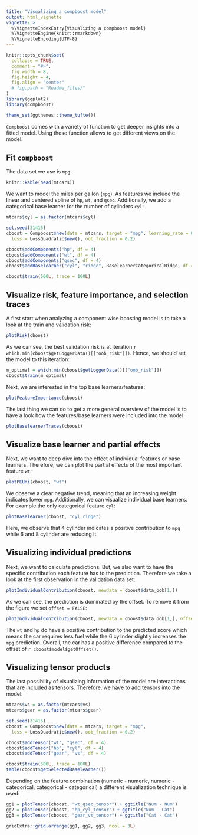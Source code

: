 ```yaml
---
title: "Visualizing a compboost model"
output: html_vignette
vignette: >
  %\VignetteIndexEntry{Visualizing a compboost model}
  %\VignetteEngine{knitr::rmarkdown}
  %\VignetteEncoding{UTF-8}
---
```


```r
knitr::opts_chunk$set(
  collapse = TRUE,
  comment = "#>",
  fig.width = 8,
  fig.height = 4,
  fig.align = "center"
  # fig.path = "Readme_files/"
)
library(ggplot2)
library(compboost)

theme_set(ggthemes::theme_tufte())
```

`Compboost` comes with a variety of function to get deeper insights into a fitted model. Using these function allows to get different views on the model.

## Fit `compboost`

The data set we use is `mpg`:
```r
knitr::kable(head(mtcars))
```

We want to model the miles per gallon (`mpg`). As features we include the linear and centered spline of `hp`, `wt`, and `qsec`. Additionally, we add a categorical base learner for the number of cylinders `cyl`:
```r
mtcars$cyl = as.factor(mtcars$cyl)

set.seed(31415)
cboost = Compboost$new(data = mtcars, target = "mpg", learning_rate = 0.02,
  loss = LossQuadratic$new(), oob_fraction = 0.2)

cboost$addComponents("hp", df = 4)
cboost$addComponents("wt", df = 4)
cboost$addComponents("qsec", df = 4)
cboost$addBaselearner("cyl", "ridge", BaselearnerCategoricalRidge, df = 4)

cboost$train(500L, trace = 100L)
```

## Visualize risk, feature importance, and selection traces

A first start when analyzing a component wise boosting model is to take a look at the train and validation risk:
```r
plotRisk(cboost)
```

As we can see, the best validation risk is at iteration `r which.min(cboost$getLoggerData()[["oob_risk"]])`. Hence, we should set the model to this iteration:
```r
m_optimal = which.min(cboost$getLoggerData()[["oob_risk"]])
cboost$train(m_optimal)
```

Next, we are interested in the top base learners/features:
```r
plotFeatureImportance(cboost)
```

The last thing we can do to get a more general overview of the model is to have a look how the features/base learners were included into the model:
```r
plotBaselearnerTraces(cboost)
```

## Visualize base learner and partial effects

Next, we want to deep dive into the effect of individual features or base learners. Therefore, we can plot the partial effects of the most important feature `wt`:
```r
plotPEUni(cboost, "wt")
```

We observe a clear negative trend, meaning that an increasing weight indicates lower `mpg`. Additionally, we can visualize individual base learners. For example the only categorical feature `cyl`:
```r
plotBaselearner(cboost, "cyl_ridge")
```

Here, we observe that 4 cylinder indicates a positive contribution to `mpg` while 6 and 8 cylinder are reducing it.

## Visualizing individual predictions

Next, we want to calculate predictions. But, we also want to have the specific contribution each feature has to the prediction. Therefore we take a look at the first observation in the validation data set:
```r
plotIndividualContribution(cboost, newdata = cboost$data_oob[1,])
```

As we can see, the prediction is dominated by the offset. To remove it from the figure we set `offset = FALSE`:
```r
plotIndividualContribution(cboost, newdata = cboost$data_oob[1,], offset = FALSE)
```

The `wt` and `hp` do have a positive contribution to the predicted score which means the car requires less fuel while the 6 cylinder slightly increases the `mpg` prediction. Overall, the car has a positive difference compared to the offset of `r cboost$model$getOffset()`.


## Visualizing tensor products

The last possibility of visualizing information of the model are interactions that are included as tensors. Therefore, we have to add tensors into the model:
```r
mtcars$vs = as.factor(mtcars$vs)
mtcars$gear = as.factor(mtcars$gear)

set.seed(31415)
cboost = Compboost$new(data = mtcars, target = "mpg",
  loss = LossQuadratic$new(), oob_fraction = 0.2)

cboost$addTensor("wt", "qsec", df = 4)
cboost$addTensor("hp", "cyl", df = 4)
cboost$addTensor("gear", "vs", df = 4)

cboost$train(500L, trace = 100L)
table(cboost$getSelectedBaselearner())
```

Depending on the feature combination (numeric - numeric, numeric - categorical, categorical - categorical) a different visualization technique is used:
```r
gg1 = plotTensor(cboost, "wt_qsec_tensor") + ggtitle("Num - Num")
gg2 = plotTensor(cboost, "hp_cyl_tensor") + ggtitle("Num - Cat")
gg3 = plotTensor(cboost, "gear_vs_tensor") + ggtitle("Cat - Cat")

gridExtra::grid.arrange(gg1, gg2, gg3, ncol = 3L)
```
